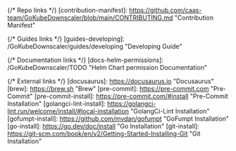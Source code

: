 {/* Repo links */}
[contribution-manifest]: https://github.com/caas-team/GoKubeDownscaler/blob/main/CONTRIBUTING.md "Contribution Manifest"

{/* Guides links */}
[guides-developing]: /GoKubeDownscaler/guides/developing "Developing Guide"

{/* Documentation links */}
[docs-helm-permissions]: /GoKubeDownscaler/TODO "Helm Chart permission Documentation"

{/* External links */}
[docusaurus]: https://docusaurus.io "Docusaurus"
[brew]: https://brew.sh "Brew"
[pre-commit]: https://pre-commit.com "Pre-Commit"
[pre-commit-install]: https://pre-commit.com/#install "Pre-Commit Installation"
[golangci-lint-install]: https://golangci-lint.run/welcome/install/#local-installation "GolangCi-Lint Installation"
[gofumpt-install]: https://github.com/mvdan/gofumpt "GoFumpt Installation"
[go-install]: https://go.dev/doc/install "Go Installation"
[git-install]: https://git-scm.com/book/en/v2/Getting-Started-Installing-Git "Git Installation"
